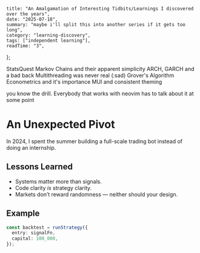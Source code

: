     title: "An Amalgamation of Interesting Tidbits/Learnings I discovered over the years",
    date: "2025-07-18",
    summary: "maybe i'll split this into another series if it gets too long",
    category: "learning-discovery",
    tags: ["independent learning"],
    readTime: "3",
};

StatsQuest
Markov Chains and their apparent simplicity
ARCH, GARCH and a bad back
Multithreading was never real (:sad)
Grover's Algorithm
Econometrics and it's importance
MUI and consistent theming


you know the drill. Everybody that works with neovim has to talk about it at some point

# An Unexpected Pivot

In 2024, I spent the summer building a full-scale trading bot instead of doing an internship.

## Lessons Learned

- Systems matter more than signals.
- Code clarity *is* strategy clarity.
- Markets don’t reward randomness — neither should your design.

## Example

```ts
const backtest = runStrategy({
  entry: signalFn,
  capital: 100_000,
});
```
